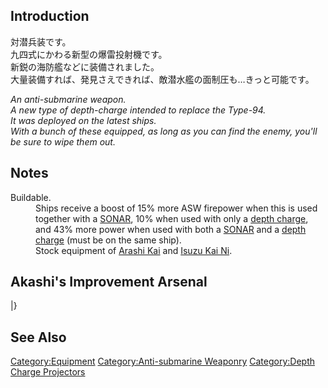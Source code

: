 {{EquipmentInfo|45}}

==Introduction==
対潜兵装です。<br />
九四式にかわる新型の爆雷投射機です。<br />
新鋭の海防艦などに装備されました。<br />
大量装備すれば、発見さえできれば、敵潜水艦の面制圧も…きっと可能です。

''An anti-submarine weapon.''<br>
''A new type of depth-charge intended to replace the Type-94.''<br>
''It was deployed on the latest ships.''<br>
''With a bunch of these equipped, as long as you can find the enemy, you'll be sure to wipe them out.''

==Notes==
;Buildable.
:Ships receive a boost of 15% more ASW firepower when this is used together with a [[:Category:SONAR|SONAR]], 10% when used with only a [[:Category:Depth Charges|depth charge]], and 43% more power when used with both a [[:Category:SONAR|SONAR]] and a [[:Category:Depth Charges|depth charge]] (must be on the same ship).
:Stock equipment of [[Arashi|Arashi Kai]] and [[Isuzu|Isuzu Kai Ni]].

==Akashi's Improvement Arsenal==
{{AkashiWorkshop}}
{{AkashiWorkshopLine
|Name={{PAGENAME}}
|ItemType=DepthCharge
|Fuel=10
|Ammo=80
|Steel=20
|Baux=30
|Mats0-5=3/3
|Mats6-9=3/5
|Mats10=-
|Screws0-5=2/3
|Screws6-9=2/4
|Screws10=-
|EquipConsume0-5=-
|EquipConsume6-9=1x{{DepthCharge|Type 3 Depth Charge Projector}}
|EquipConsume10=-
|Sun=&nbsp;<br>D<br>&nbsp;<br>&nbsp;
|Mon=H<br>&nbsp;<br>&nbsp;<br>&nbsp;
|Tue=H<br>&nbsp;<br>&nbsp;<br>&nbsp;
|Wed=H<br>&nbsp;<br>I<br>K
|Thu=H<br>&nbsp;<br>I<br>K
|Fri=&nbsp;<br>D<br>&nbsp;<br>K
|Sat=&nbsp;<br>D<br>&nbsp;<br>K
|2ndShip=[[Hiburi]]<br>[[Daitou]]<br>[[Isuzu#Second Upgrade|Isuzu Kai Ni]]<br>[[Kuroshio#Second Upgrade|Kuroshio Kai Ni]]
|Notes=
}}
|}

==See Also==
{{Equipmentlist}}
[[Category:Equipment]]
[[Category:Anti-submarine Weaponry]]
[[Category:Depth Charge Projectors]]